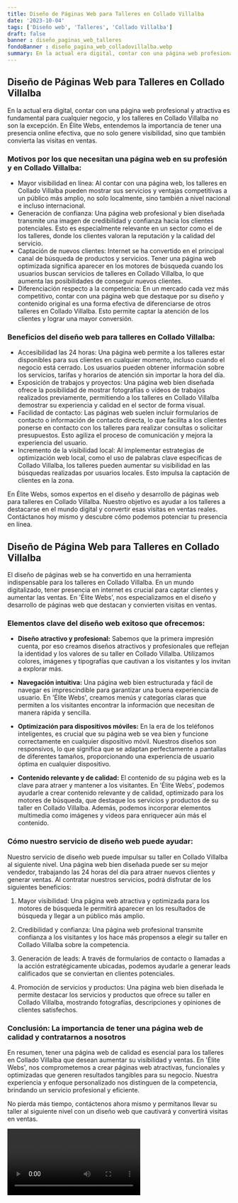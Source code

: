 ```yaml
---
title: Diseño de Páginas Web para Talleres en Collado Villalba
date: '2023-10-04'
tags: ['Diseño web', 'Talleres', 'Collado Villalba']
draft: false
banner : diseño_paginas_web_talleres
fondoBanner : diseño_pagina_web_colladovillalba.webp
summary: En la actual era digital, contar con una página web profesional y atractiva es fundamental para cualquier negocio, y los talleres en Collado Villalba no son la excepción. En Élite Webs, entendemos la importancia de tener una presencia online efectiva, que no solo genere visibilidad, sino que también convierta las visitas en ventas.
---
```


## Diseño de Páginas Web para Talleres en Collado Villalba

En la actual era digital, contar con una página web profesional y atractiva es fundamental para cualquier negocio, y los talleres en Collado Villalba no son la excepción. En Élite Webs, entendemos la importancia de tener una presencia online efectiva, que no solo genere visibilidad, sino que también convierta las visitas en ventas.

### Motivos por los que necesitan una página web en su profesión y en Collado Villalba:

- Mayor visibilidad en línea: Al contar con una página web, los talleres en Collado Villalba pueden mostrar sus servicios y ventajas competitivas a un público más amplio, no solo localmente, sino también a nivel nacional e incluso internacional.
- Generación de confianza: Una página web profesional y bien diseñada transmite una imagen de credibilidad y confianza hacia los clientes potenciales. Esto es especialmente relevante en un sector como el de los talleres, donde los clientes valoran la reputación y la calidad del servicio.
- Captación de nuevos clientes: Internet se ha convertido en el principal canal de búsqueda de productos y servicios. Tener una página web optimizada significa aparecer en los motores de búsqueda cuando los usuarios buscan servicios de talleres en Collado Villalba, lo que aumenta las posibilidades de conseguir nuevos clientes.
- Diferenciación respecto a la competencia: En un mercado cada vez más competitivo, contar con una página web que destaque por su diseño y contenido original es una forma efectiva de diferenciarse de otros talleres en Collado Villalba. Esto permite captar la atención de los clientes y lograr una mayor conversión.

### Beneficios del diseño web para talleres en Collado Villalba:

- Accesibilidad las 24 horas: Una página web permite a los talleres estar disponibles para sus clientes en cualquier momento, incluso cuando el negocio está cerrado. Los usuarios pueden obtener información sobre los servicios, tarifas y horarios de atención sin importar la hora del día.
- Exposición de trabajos y proyectos: Una página web bien diseñada ofrece la posibilidad de mostrar fotografías o vídeos de trabajos realizados previamente, permitiendo a los talleres en Collado Villalba demostrar su experiencia y calidad en el sector de forma visual.
- Facilidad de contacto: Las páginas web suelen incluir formularios de contacto o información de contacto directa, lo que facilita a los clientes ponerse en contacto con los talleres para realizar consultas o solicitar presupuestos. Esto agiliza el proceso de comunicación y mejora la experiencia del usuario.
- Incremento de la visibilidad local: Al implementar estrategias de optimización web local, como el uso de palabras clave específicas de Collado Villalba, los talleres pueden aumentar su visibilidad en las búsquedas realizadas por usuarios locales. Esto impulsa la captación de clientes en la zona.

En Élite Webs, somos expertos en el diseño y desarrollo de páginas web para talleres en Collado Villalba. Nuestro objetivo es ayudar a los talleres a destacarse en el mundo digital y convertir esas visitas en ventas reales. Contáctanos hoy mismo y descubre cómo podemos potenciar tu presencia en línea.

<GifSeo />

<Cta />

## Diseño de Página Web para Talleres en Collado Villalba

El diseño de páginas web se ha convertido en una herramienta indispensable para los talleres en Collado Villalba. En un mundo digitalizado, tener presencia en internet es crucial para captar clientes y aumentar las ventas. En 'Élite Webs', nos especializamos en el diseño y desarrollo de páginas web que destacan y convierten visitas en ventas.

### Elementos clave del diseño web exitoso que ofrecemos:

- **Diseño atractivo y profesional:** Sabemos que la primera impresión cuenta, por eso creamos diseños atractivos y profesionales que reflejan la identidad y los valores de su taller en Collado Villalba. Utilizamos colores, imágenes y tipografías que cautivan a los visitantes y los invitan a explorar más.

- **Navegación intuitiva:** Una página web bien estructurada y fácil de navegar es imprescindible para garantizar una buena experiencia de usuario. En 'Élite Webs', creamos menús y categorías claras que permiten a los visitantes encontrar la información que necesitan de manera rápida y sencilla.

- **Optimización para dispositivos móviles:** En la era de los teléfonos inteligentes, es crucial que su página web se vea bien y funcione correctamente en cualquier dispositivo móvil. Nuestros diseños son responsivos, lo que significa que se adaptan perfectamente a pantallas de diferentes tamaños, proporcionando una experiencia de usuario óptima en cualquier dispositivo.

- **Contenido relevante y de calidad:** El contenido de su página web es la clave para atraer y mantener a los visitantes. En 'Élite Webs', podemos ayudarle a crear contenido relevante y de calidad, optimizado para los motores de búsqueda, que destaque los servicios y productos de su taller en Collado Villalba. Además, podemos incorporar elementos multimedia como imágenes y videos para enriquecer aún más el contenido.

### Cómo nuestro servicio de diseño web puede ayudar:

Nuestro servicio de diseño web puede impulsar su taller en Collado Villalba al siguiente nivel. Una página web bien diseñada puede ser su mejor vendedor, trabajando las 24 horas del día para atraer nuevos clientes y generar ventas. Al contratar nuestros servicios, podrá disfrutar de los siguientes beneficios:

1. Mayor visibilidad: Una página web atractiva y optimizada para los motores de búsqueda le permitirá aparecer en los resultados de búsqueda y llegar a un público más amplio.

2. Credibilidad y confianza: Una página web profesional transmite confianza a los visitantes y los hace más propensos a elegir su taller en Collado Villalba sobre la competencia.

3. Generación de leads: A través de formularios de contacto o llamadas a la acción estratégicamente ubicadas, podemos ayudarle a generar leads calificados que se conviertan en clientes potenciales.

4. Promoción de servicios y productos: Una página web bien diseñada le permite destacar los servicios y productos que ofrece su taller en Collado Villalba, mostrando fotografías, descripciones y opiniones de clientes satisfechos.

### Conclusión: La importancia de tener una página web de calidad y contratarnos a nosotros

En resumen, tener una página web de calidad es esencial para los talleres en Collado Villalba que desean aumentar su visibilidad y ventas. En 'Élite Webs', nos comprometemos a crear páginas web atractivas, funcionales y optimizadas que generen resultados tangibles para su negocio. Nuestra experiencia y enfoque personalizado nos distinguen de la competencia, brindando un servicio profesional y eficiente.

No pierda más tiempo, contáctenos ahora mismo y permítanos llevar su taller al siguiente nivel con un diseño web que cautivará y convertirá visitas en ventas.

<Video />

<CtaBot job='Talleres' city='Collado Villalba'/>

<Gmaps query='Collado Villalba+españa+maps' />